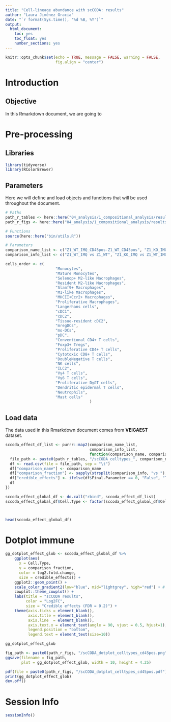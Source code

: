 ```yaml
---
title: "Cell-lineage abundance with scCODA: results"
author: "Laura Jiménez Gracia"
date: "`r format(Sys.time(), '%d %B, %Y')`"
output:
  html_document:
    toc: yes
    toc_float: yes
    number_sections: yes
---
```


```r
knitr::opts_chunk$set(echo = TRUE, message = FALSE, warning = FALSE,
                      fig.align = "center")
```

# Introduction

## Objective
In this Rmarkdown document, we are going to

# Pre-processing
## Libraries
```r
library(tidyverse)
library(RColorBrewer)
```

## Parameters
Here we will define and load objects and functions that will be used throughout the document.
```r
# Paths
path_r_tables <- here::here("04_analysis/1_compositional_analysis/results/tables")
path_r_figs <- here::here("04_analysis/1_compositional_analysis/results/figs")

# Functions
source(here::here("bin/utils.R"))

# Parameters
comparison_name_list <- c("Z1_WT_IMQ_CD45pos-Z1_WT_CD45pos", "Z1_KO_IMQ_CD45pos-Z1_WT_IMQ_CD45pos")
comparison_info_list <- c("Z1_WT_IMQ vs Z1_WT", "Z1_KO_IMQ vs Z1_WT_IMQ")

cells_order <- c(
                      "Monocytes", 
                      "Mature Monocytes",
                      "Selenop+ M2-like Macrophages",
                      "Resident M2-like Macrophages",
                      "Slamf9+ Macrophages",
                      "M1-like Macrophages",
                      "MHCII+Ccr2+ Macrophages",
                      "Proliferative Macrophages",
                      "Langerhans cells",
                      "cDC1",
                      "cDC2",
                      "Tissue-resident cDC2",
                      "mregDCs",
                      "mo-DCs",
                      "pDC",
                      "Conventional CD4+ T cells",
                      "Foxp3+ Tregs",
                      "Proliferative CD4+ T cells",
                      "Cytotoxic CD8+ T cells",
                      "DoubleNegative T cells",
                      "NK cells",
                      "ILC2",
                      "Vγ4 T cells",
                      "Vγ6 T cells",
                      "Proliferative DγδT cells",
                      "Dendritic epidermal T cells",
                      "Neutrophils",
                      "Mast cells"
                                     )

```


## Load data
The data used in this Rmarkdown document comes from **VEIGAEST** dataset.
```r
sccoda_effect_df_list <- purrr::map2(comparison_name_list, 
                                     comparison_info_list, 
                                     function(comparison_name, comparison_info){
  file_path <- paste0(path_r_tables, "/scCODA_celltypes_", comparison_name, "_effect.tsv")
  df <- read.csv(file = file_path, sep = "\t")
  df["comparison_name"] <- comparison_name
  df["comparison_fraction"] <- sapply(strsplit(comparison_info, "vs "), `[`, 1)
  df["credible_effects"] <- ifelse(df$Final.Parameter == 0, "False", "True")
  df
})

sccoda_effect_global_df <- do.call("rbind", sccoda_effect_df_list)
sccoda_effect_global_df$Cell.Type <- factor(sccoda_effect_global_df$Cell.Type, levels = cells_order)



head(sccoda_effect_global_df)
```

# Dotplot immune
```r
gg_dotplot_effect_glob <- sccoda_effect_global_df %>%
    ggplot(aes(
      x = Cell.Type, 
      y = comparison_fraction,
      color = log2.fold.change, 
      size = credible_effects)) + 
    ggplot2::geom_point() + 
    scale_color_gradient2(low="blue", mid="lightgrey", high="red") + # , limits = c(-1,1),
    cowplot::theme_cowplot() + 
    labs(title = "scCODA results",
         color = "Log2FC",
         size = "Credible effects (FDR = 0.2)") + 
    theme(axis.ticks = element_blank(),
          axis.title = element_blank(),
          axis.line  = element_blank(),
          axis.text.x = element_text(angle = 90, vjust = 0.5, hjust=1),
          legend.position = "bottom",
          legend.text = element_text(size=10))

gg_dotplot_effect_glob

fig_path <- paste0(path_r_figs, "/scCODA_dotplot_celltypes_cd45pos.png")
ggsave(filename = fig_path, 
       plot = gg_dotplot_effect_glob, width = 10, height = 4.25) 

pdf(file = paste0(path_r_figs, "/scCODA_dotplot_celltypes_cd45pos.pdf"), width = 10, height = 4.25) 
print(gg_dotplot_effect_glob)    
dev.off()   
```


# Session Info
```r
sessionInfo()
```
